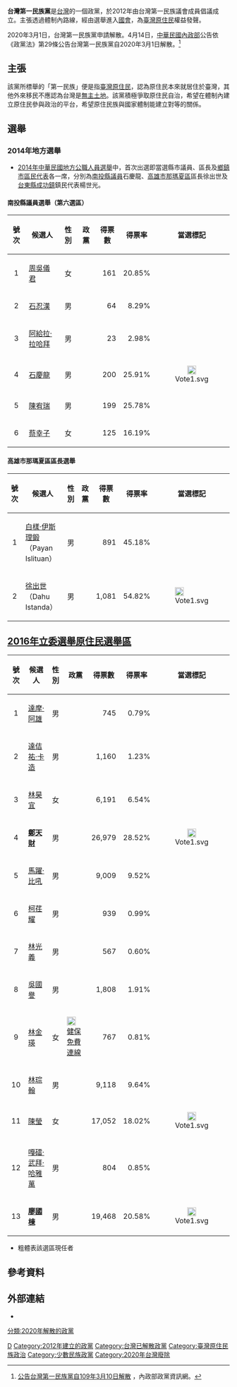 {{Distinguish|台灣民族黨}}
{{Infobox political party
 |name          = 台灣第一民族黨
 |lang1         = 英語
 |name_lang1    = Taiwan First Nations Party
 |party_articletitle = 
 |logo          =TFN_Seal.png
 |chairman      = 林光義
 |leader1_title = 祕書長
 |leader1_name  = 章介華
 |leader2_title = 
 |leader2_name  =  
 |leader3_title = 
 |leader3_name  = 
 |leader4_title = 
 |leader4_name  = 
 |foundation    =  {{birth_date|2012|12|12|}}
 |解散          = 2020年3月10日 
 |headquarters  = {{ROC-TWN}}[[臺南市|臺南市]][[東區_(臺南市)|東區]]民族路一段20號
 |student_wing  = 
 |youth_wing    = 
 |membership    = 
 |ideology      = [[民族主義|民族主義]]
 | position     = [[中間偏右|中間偏右]]
 |international = 
 |colors        = 
 |seats1_title  = 國會席次
 |seats1        = {{Infobox political party/seats|0|113|hex=#6D3B00}}
 |seats2_title  = 直轄市長人數
 |seats2        = {{Infobox political party/seats|0|6|hex=#6D3B00}}
 |seats3_title  = 縣、市長人數
 |seats3        = {{Infobox political party/seats|0|16|hex=#6D3B00}}
 |seats4_title  = 地方議會席次
 |seats4        = {{Infobox political party/seats|1|907|hex=#6D3B00}}
|website       = 
|country=中華民國
}}
{{臺灣政治}}
'''台灣第一民族黨'''是[[台灣|台灣]]的一個政黨，於2012年由台灣第一民族議會成員倡議成立。主張透過體制內路線，經由選舉進入[[國會|國會]]，為[[臺灣原住民|臺灣原住民]]權益發聲。

2020年3月1日，台灣第一民族黨申請解散。4月14日，[[中華民國內政部|中華民國內政部]]公告依《政黨法》第29條公告台灣第一民族黨自2020年3月1日解散。<ref>[https://party.moi.gov.tw/pgms/politics/home!newsDetail.action?id=ff8080816f79b502017176b1737f0896 公告台灣第一民族黨自109年3月10日解散] {{Wayback|url=https://party.moi.gov.tw/pgms/politics/home!newsDetail.action?id=ff8080816f79b502017176b1737f0896 |date=20200807215119 }}，內政部政黨資訊網。</ref>
== 主張 ==
該黨所標舉的「第一民族」便是指[[臺灣原住民|臺灣原住民]]，認為原住民本來就居住於臺灣，其他外來移民不應認為台灣是[[無主土地|無主土地]]。該黨積極爭取原住民自治，希望在體制內建立原住民參與政治的平台，希望原住民族與國家體制能建立對等的關係。

== 選舉 ==
=== 2014年地方選舉 ===
*[[2014年中華民國地方公職人員選舉|2014年中華民國地方公職人員選舉]]中，首次出選即當選縣市議員、區長及[[鄉鎮市區民代表|鄉鎮市區民代表]]各一席，分別為[[南投縣議員|南投縣議員]]石慶龍、[[高雄市|高雄市]][[那瑪夏區|那瑪夏區]]區長徐出世及[[台東縣|台東縣]][[成功鎮|成功鎮]]鎮民代表楊世光。

====南投縣議員選舉（第六選區）====
{| class="wikitable"
!號次
!候選人
!性別
!政黨
!得票數
!得票率
!當選標記
|-
| align="center"|1
| [[周吳儀君|周吳儀君]]
| align="center"|女
| {{Nonp}}
| align="right"|161
| align="right"|20.85%
| align="center"|
|-
| align="center"|2
| [[石忍漢|石忍漢]]
| align="center"|男
| {{Kmt}}
| align="right"|64
| align="right"|8.29%
| align="center"|
|-
| align="center"|3
| [[阿給拉·拉哈拜|阿給拉·拉哈拜]]
| align="center"|男
| {{UP}}
| align="right"|23
| align="right"|2.98%
| align="center"|
|-
| align="center"|4
| [[石慶龍|石慶龍]]
| align="center"|男
| {{TFNP}}
| align="right"|200
| align="right"|25.91%
| align="center"|[[File:Vote1.svg|20px]]
|-
| align="center"|5
| [[陳宥瑞|陳宥瑞]]
| align="center"|男
| {{Nonp}}
| align="right"|199
| align="right"|25.78%
| align="center"|
|-
| align="center"|6
| [[蔡幸子|蔡幸子]]
| align="center"|女
| {{Kmt}}
| align="right"|125
| align="right"|16.19%
| align="center"|
|}

====高雄市那瑪夏區區長選舉====
{|class=wikitable
!號次
!候選人
!性別
!政黨
!得票數
!得票率
!當選標記
|-
|align="center"|1
|[[白樣·伊斯理鍛|白樣·伊斯理鍛]]（Payan Islituan）
|align="center"|男
|{{Nonp}}
|align="right"|891
|align="right"|45.18%
| 
|-
|align="center"|2
|[[徐出世|徐出世]]（Dahu Istanda）
|align="center"|男
|{{TFNP}}
|align="right"|1,081
|align="right"|54.82%
| [[File:Vote1.svg|20px]]</div>
|}

==[[2016年中華民國立法委員選舉|2016年立委選舉原住民選舉區]]==
{| class="wikitable sortable"
!號次
!scope="col" class="unsortable"|候選人
!scope="col" class="unsortable"|性別
!scope="col" class="unsortable"|政黨
!得票數
!scope="col" class="unsortable"|得票率
!scope="col" class="unsortable"|當選標記
|-
|align="center"|1
|[[達摩·阿雄|達摩·阿雄]]
|align="center"|男
|{{Nonp}}
|align="right"|745
|align="right"|0.79%
|
|-
|align="center"|2
|[[達佶祐·卡造|達佶祐·卡造]]
|align="center"|男
|{{軍公教聯盟黨}}
|align="right"|1,160
|align="right"|1.23%
| 
|-
|align="center"|3
|[[林昊宜|林昊宜]]
|align="center"|女
|{{Pfp}}
|align="right"|6,191
|align="right"|6.54%
| 
|-
|align="center"|4
|'''[[鄭天財|鄭天財]]'''
|align="center"|男
|{{Kmt}}
|align="right"|26,979
|align="right"|28.52%
|align="center"|[[File:Vote1.svg|20px]]
|-
|align="center"|5
|[[馬躍·比吼|馬躍·比吼]]
|align="center"|男
|{{Nonp}}
|align="right"|9,009
|align="right"|9.52%
|
|-
|align="center"|6
|[[柯荏耀|柯荏耀]]
|align="center"|男
|{{Nonp}}
|align="right"|939
|align="right"|0.99%
|
|-
|align="center"|7
|[[林光義|林光義]]
|align="center"|男
|{{TFNP}}
|align="right"|567
|align="right"|0.60%
|
|-
|align="center"|8
|[[吳國譽|吳國譽]]
|align="center"|男
|{{Mkt}}
|align="right"|1,808
|align="right"|1.91%
|
|-
|align="center"|9
|[[林金瑛|林金瑛]]
|align="center"|女
|[[File:健保免費LOGO1000906-CMYK.jpg|20px]]  [[健保免費連線|健保免費連線]]
|align="right"|767
|align="right"|0.81%
|
|-
|align="center"|10
|[[林琮翰|林琮翰]]
|align="center"|男
|{{Kmt}}
|align="right"|9,118
|align="right"|9.64%
| 
|-
|align="center"|11
|[[陳瑩_(政治人物)|陳瑩]]
|align="center"|女
|{{Dpp}}
|align="right"|17,052
|align="right"|18.02%
|align="center"|[[File:Vote1.svg|20px]]
|-
|align="center"|12
|[[嘎礌·武拜·哈雅萬|嘎礌·武拜·哈雅萬]]
|align="center"|男
|{{Nonp}}
|align="right"|804
|align="right"|0.85%
|
|-
|align="center"|13
|'''[[廖國棟|廖國棟]]'''
|align="center"|男
|{{Kmt}}
|align="right"|19,468
|align="right"|20.58%
|align="center"|[[File:Vote1.svg|20px]]
|}
*粗體表該選區現任者

== 參考資料 ==
{{Reflist}}

==外部連結==
*{{Facebook|%E5%8F%B0%E7%81%A3%E7%AC%AC%E4%B8%80%E6%B0%91%E6%97%8F%E9%BB%A8-Taiwan-First-Nations-Party-483308621713216}}

{{中華民國政黨}}
{{Portal bar|台灣|政黨|政治}}

[[Category:2012年台灣建立|D]]
[[Category:2012年建立的政黨|Category:2012年建立的政黨]]
[[分類:2020年解散的政黨|分類:2020年解散的政黨]]
[[Category:台灣已解散政黨|Category:台灣已解散政黨]]
[[Category:臺灣原住民族政治|Category:臺灣原住民族政治]]
[[Category:少數民族政黨|Category:少數民族政黨]]
[[Category:2020年台灣廢除|Category:2020年台灣廢除]]